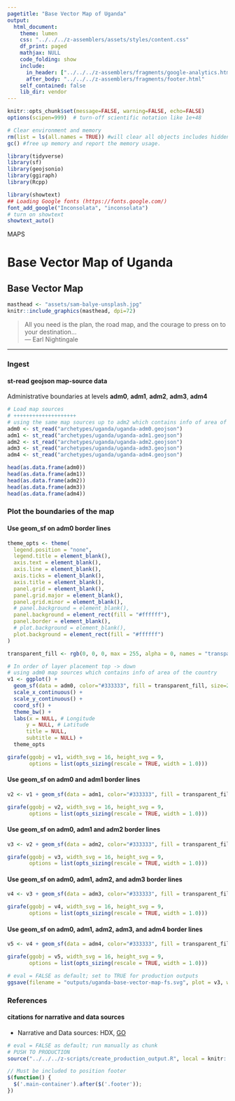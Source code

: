```yaml
---
pagetitle: "Base Vector Map of Uganda"
output: 
  html_document:
    theme: lumen
    css: "../../../z-assemblers/assets/styles/content.css"
    df_print: paged
    mathjax: NULL
    code_folding: show
    include:
      in_header: ["../../../z-assemblers/fragments/google-analytics.html", "../../../z-assemblers/fragments/header.html"]
      after_body: "../../../z-assemblers/fragments/footer.html"
    self_contained: false
    lib_dir: vendor
---
```



```r

knitr::opts_chunk$set(message=FALSE, warning=FALSE, echo=FALSE)
options(scipen=999)  # turn-off scientific notation like 1e+48

# Clear environment and memory
rm(list = ls(all.names = TRUE)) #will clear all objects includes hidden objects.
gc() #free up memory and report the memory usage.

library(tidyverse)
library(sf)
library(geojsonio)
library(ggiraph)
library(Rcpp)

library(showtext)
## Loading Google fonts (https://fonts.google.com/)
font_add_google("Inconsolata", "inconsolata")
# turn on showtext
showtext_auto()

```

<div class="activity">
MAPS 
</div>

# Base Vector Map of Uganda
## Base Vector Map


```r

masthead <- "assets/sam-balye-unsplash.jpg"
knitr::include_graphics(masthead, dpi=72)

```

> All you need is the plan, the road map, and the courage to press on to your destination...\
--- Earl Nightingale\

***

### Ingest
#### st-read geojson map-source data

Administrative boundaries at levels __adm0__, __adm1__, __adm2__, __adm3__, __adm4__

```r

# Load map sources
# ++++++++++++++++++++
# using the same map sources up to adm2 which contains info of area of district in each region in Uganda
adm0 <- st_read("archetypes/uganda/uganda-adm0.geojson")
adm1 <- st_read("archetypes/uganda/uganda-adm1.geojson")
adm2 <- st_read("archetypes/uganda/uganda-adm2.geojson")
adm3 <- st_read("archetypes/uganda/uganda-adm3.geojson")
adm4 <- st_read("archetypes/uganda/uganda-adm4.geojson")

head(as.data.frame(adm0))
head(as.data.frame(adm1))
head(as.data.frame(adm2))
head(as.data.frame(adm3))
head(as.data.frame(adm4))

```

### Plot the boundaries of the map
#### Use geom_sf on __adm0__ border lines


```r

theme_opts <- theme(
  legend.position = "none",
  legend.title = element_blank(),
  axis.text = element_blank(),
  axis.line = element_blank(),
  axis.ticks = element_blank(),
  axis.title = element_blank(),
  panel.grid = element_blank(),
  panel.grid.major = element_blank(),
  panel.grid.minor = element_blank(),
  # panel.background = element_blank(),
  panel.background = element_rect(fill = "#ffffff"),
  panel.border = element_blank(),
  # plot.background = element_blank(),
  plot.background = element_rect(fill = "#ffffff")
)

transparent_fill <- rgb(0, 0, 0, max = 255, alpha = 0, names = "transparent")

# In order of layer placement top -> down
# using adm0 map sources which contains info of area of the country
v1 <- ggplot() +
  geom_sf(data = adm0, color="#333333", fill = transparent_fill, size=2.0) +
  scale_x_continuous() +
  scale_y_continuous() +
  coord_sf() +
  theme_bw() +
  labs(x = NULL, # Longitude
      y = NULL, # Latitude
      title = NULL, 
      subtitle = NULL) +
  theme_opts

girafe(ggobj = v1, width_svg = 16, height_svg = 9,
       options = list(opts_sizing(rescale = TRUE, width = 1.0)))

```

#### Use geom_sf on  __adm0__ and __adm1__ border lines


```r

v2 <- v1 + geom_sf(data = adm1, color="#333333", fill = transparent_fill, size=1.5)

girafe(ggobj = v2, width_svg = 16, height_svg = 9,
       options = list(opts_sizing(rescale = TRUE, width = 1.0)))

```

#### Use geom_sf on  __adm0__, __adm1__ and __adm2__ border lines


```r

v3 <- v2 + geom_sf(data = adm2, color="#333333", fill = transparent_fill, size=1.0)

girafe(ggobj = v3, width_svg = 16, height_svg = 9,
       options = list(opts_sizing(rescale = TRUE, width = 1.0)))

```


#### Use geom_sf on  __adm0__, __adm1__, __adm2__, and __adm3__ border lines


```r

v4 <- v3 + geom_sf(data = adm3, color="#333333", fill = transparent_fill, size=0.5)

girafe(ggobj = v4, width_svg = 16, height_svg = 9,
       options = list(opts_sizing(rescale = TRUE, width = 1.0)))

```


#### Use geom_sf on  __adm0__, __adm1__, __adm2__, __adm3__, and __adm4__ border lines


```r

v5 <- v4 + geom_sf(data = adm4, color="#333333", fill = transparent_fill, size=0.25)

girafe(ggobj = v5, width_svg = 16, height_svg = 9,
       options = list(opts_sizing(rescale = TRUE, width = 1.0)))

```



```r

# eval = FALSE as default; set to TRUE for production outputs
ggsave(filename = "outputs/uganda-base-vector-map-fs.svg", plot = v3, width=16, height=9)

```


### References
#### citations for narrative and data sources

* Narrative and Data sources: HDX, [GO](https://data.humdata.org/search?groups=uga&res_format=GeoJSON&res_format=SHP&q=&ext_page_size=25&page=1){target=blank}


```r

# eval = FALSE as default; run manually as chunk
# PUSH TO PRODUCTION
source("../../../z-scripts/create_production_output.R", local = knitr::knit_global())

```



```js

// Must be included to position footer
$(function() {
  $('.main-container').after($('.footer'));
})

```



